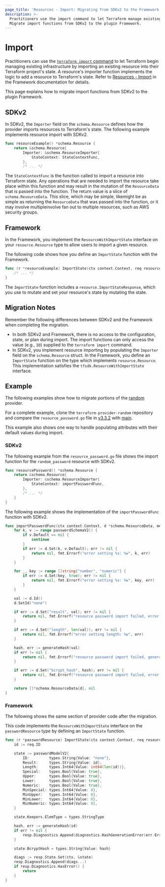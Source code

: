 ```yaml
---
page_title: 'Resources - Import: Migrating from SDKv2 to the Framework'
description: >-
  Practitioners use the import command to let Terraform manage existing infrastructure resources.
  Migrate import functions from SDKv2 to the plugin Framework.
---
```


# Import

Practitioners can use the [`terraform import` command](https://www.terraform.io/cli/commands/import) to let Terraform
begin managing existing infrastructure by importing an existing resource into their Terraform project's state. A
resource's importer function implements the logic to add a resource to Terraform's state. Refer to
[Resources - Import](/plugin/framework/resources/import) in the Framework documentation for details.

This page explains how to migrate import functions from SDKv2 to the plugin Framework.

## SDKv2

In SDKv2, the `Importer` field on the `schema.Resource` defines how the provider imports resources to Terraform's
state. The following example implements resource import with SDKv2.

```go
func resourceExample() *schema.Resource {
    return &schema.Resource{
        Importer: &schema.ResourceImporter{
            StateContext: StateContextFunc,
        },
        /* ... */
```

The `StateContextFunc` is the function called to import a resource into Terraform state. Any operations that
are needed to import the resource take place within this function and may result in the mutation of the `ResourceData`
that is passed into the function. The return value is a slice of `schema.ResourceData`. This slice, which may be simple, likemight be as simple as returning the `ResourceData` that was passed into the function, or it may involve multipleinvolve fan out to multiple resources, such as AWS security groups.

## Framework

In the Framework, you implement the `ResourceWithImportState` interface on your `resource.Resource` type to allow
users to import a given resource.

The following code shows how you define an `ImportState` function with the Framework.

```go
func (r *resourceExample) ImportState(ctx context.Context, req resource.ImportStateRequest, resp *resource.ImportStateResponse) {
    /* ... */
}
```

The `ImportState` function includes a `resource.ImportStateResponse`, which you use to mutate and set your resource's
state by mutating the state.

## Migration Notes

Remember the following differences between SDKv2 and the Framework when completing the migration.

- In both SDKv2 and Framework, there is no access to the configuration, state, or plan during import. The import
functions can only access the value (e.g., `ID`) supplied to the `terraform import` command.
- In SDKv2, you implement resource importing by populating the `Importer` field on the `schema.Resource` struct. In the
Framework, you define an `ImportState` function on the type which implements `resource.Resource`. This implementation
satisfies the `tfsdk.ResourceWithImportState` interface.

## Example

The following examples show how to migrate portions of the
[random](https://github.com/hashicorp/terraform-provider-random) provider.

For a complete example, clone the
`terraform-provider-random` repository and compare the `resource_password.go` file in
[v3.3.2](https://github.com/hashicorp/terraform-provider-random/blob/v3.3.2/internal/provider/resource_password.go)
with [main](https://github.com/hashicorp/terraform-provider-random/blob/main/internal/provider/resource_password.go).

This example also shows one way to handle populating attributes with their default values during import.

### SDKv2

The following example from the `resource_password.go` file shows the import function for the `random_password` resource
with SDKv2.

```go
func resourcePassword() *schema.Resource {
    return &schema.Resource{
        Importer: &schema.ResourceImporter{
            StateContext: importPasswordFunc,
        },
        /* ... */
    }
}
```

The following example shows the implementation of the `importPasswordFunc` function with SDKv2.

```go
func importPasswordFunc(ctx context.Context, d *schema.ResourceData, meta interface{}) ([]*schema.ResourceData, error) {
    for k, v := range passwordSchemaV2() {
        if v.Default == nil {
            continue
        }
        if err := d.Set(k, v.Default); err != nil {
            return nil, fmt.Errorf("error setting %s: %w", k, err)
        }
    }

    for _, key := range []string{"number", "numeric"} {
        if err := d.Set(key, true); err != nil {
            return nil, fmt.Errorf("error setting %s: %w", key, err)
        }
    }

    val := d.Id()
    d.SetId("none")

    if err := d.Set("result", val); err != nil {
        return nil, fmt.Errorf("resource password import failed, error setting result: %w", err)
    }

    if err := d.Set("length", len(val)); err != nil {
        return nil, fmt.Errorf("error setting length: %w", err)
    }

    hash, err := generateHash(val)
    if err != nil {
        return nil, fmt.Errorf("resource password import failed, generate hash error: %w", err)
    }

    if err := d.Set("bcrypt_hash", hash); err != nil {
        return nil, fmt.Errorf("resource password import failed, error setting bcrypt_hash: %w", err)
    }

    return []*schema.ResourceData{d}, nil
}
```

### Framework
The following shows the same section of provider code after the migration.

This code implements the `ResourceWithImportState` interface on the `passwordResource` type by defining an `ImportState`
function.

```go
func (r *passwordResource) ImportState(ctx context.Context, req resource.ImportStateRequest, resp *resource.ImportStateResponse) {
    id := req.ID

    state := passwordModelV2{
        ID:         types.String{Value: "none"},
        Result:     types.String{Value: id},
        Length:     types.Int64{Value: int64(len(id))},
        Special:    types.Bool{Value: true},
        Upper:      types.Bool{Value: true},
        Lower:      types.Bool{Value: true},
        Numeric:    types.Bool{Value: true},
        MinSpecial: types.Int64{Value: 0},
        MinUpper:   types.Int64{Value: 0},
        MinLower:   types.Int64{Value: 0},
        MinNumeric: types.Int64{Value: 0},
    }

    state.Keepers.ElemType = types.StringType

    hash, err := generateHash(id)
    if err != nil {
        resp.Diagnostics.Append(diagnostics.HashGenerationError(err.Error())...)
    }

    state.BcryptHash = types.String{Value: hash}

    diags := resp.State.Set(ctx, &state)
    resp.Diagnostics.Append(diags...)
    if resp.Diagnostics.HasError() {
        return
    }
}
```
